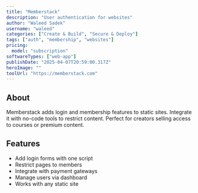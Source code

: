 ---
title: "Memberstack"
description: "User authentication for websites"
author: "Waleed Sadek"
username: "waleed"
categories: ["Create & Build", "Secure & Deploy"]
tags: ["auth", "membership", "websites"]
pricing:
  model: "subscription"
softwareTypes: ["web-app"]
publishDate: "2025-04-07T20:59:00.317Z"
heroImage: ""
toolUrl: "https://memberstack.com"
---
## About
Memberstack adds login and membership features to static sites. Integrate it with no-code tools to restrict content. Perfect for creators selling access to courses or premium content.

## Features
- Add login forms with one script
- Restrict pages to members
- Integrate with payment gateways
- Manage users via dashboard
- Works with any static site